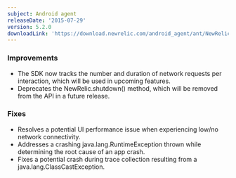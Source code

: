 ```yaml
---
subject: Android agent
releaseDate: '2015-07-29'
version: 5.2.0
downloadLink: 'https://download.newrelic.com/android_agent/ant/NewRelic_Android_Agent_5.2.0.zip'
---
```


### Improvements

* The SDK now tracks the number and duration of network requests per interaction, which will be used in upcoming features.
* Deprecates the NewRelic.shutdown() method, which will be removed from the API in a future release.

### Fixes

* Resolves a potential UI performance issue when experiencing low/no network connectivity.
* Addresses a crashing java.lang.RuntimeException thrown while determining the root cause of an app crash.
* Fixes a potential crash during trace collection resulting from a java.lang.ClassCastException.
